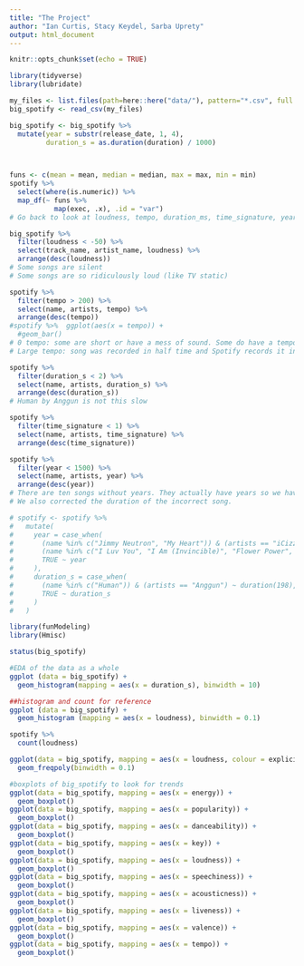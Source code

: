 ```yaml
---
title: "The Project"
author: "Ian Curtis, Stacy Keydel, Sarba Uprety"
output: html_document
---
```


```r
knitr::opts_chunk$set(echo = TRUE)
```

```r
library(tidyverse)
library(lubridate)
```

```r
my_files <- list.files(path=here::here("data/"), pattern="*.csv", full.names = TRUE)
big_spotify <- read_csv(my_files)
```

```r
big_spotify <- big_spotify %>% 
  mutate(year = substr(release_date, 1, 4),
         duration_s = as.duration(duration) / 1000)

  
```

```r
funs <- c(mean = mean, median = median, max = max, min = min)
spotify %>% 
  select(where(is.numeric)) %>% 
  map_df(~ funs %>%
           map(exec, .x), .id = "var")
# Go back to look at loudness, tempo, duration_ms, time_signature, year
```

```r
big_spotify %>% 
  filter(loudness < -50) %>% 
  select(track_name, artist_name, loudness) %>% 
  arrange(desc(loudness))
# Some songs are silent
# Some songs are so ridiculously loud (like TV static)
```

```r
spotify %>% 
  filter(tempo > 200) %>% 
  select(name, artists, tempo) %>% 
  arrange(desc(tempo))
#spotify %>%  ggplot(aes(x = tempo)) +
  #geom_bar()
# 0 tempo: some are short or have a mess of sound. Some do have a tempo and this may be an error.
# Large tempo: song was recorded in half time and Spotify records it in 4/4
```

```r
spotify %>% 
  filter(duration_s < 2) %>% 
  select(name, artists, duration_s) %>% 
  arrange(desc(duration_s))
# Human by Anggun is not this slow
```

```r
spotify %>% 
  filter(time_signature < 1) %>% 
  select(name, artists, time_signature) %>% 
  arrange(desc(time_signature))
```

```r
spotify %>% 
  filter(year < 1500) %>% 
  select(name, artists, year) %>% 
  arrange(desc(year))
# There are ten songs without years. They actually have years so we have to manually add them.
# We also corrected the duration of the incorrect song.

# spotify <- spotify %>% 
#   mutate(
#     year = case_when(
#       (name %in% c("Jimmy Neutron", "My Heart")) & (artists == "iCizzle") ~ 2017,
#       (name %in% c("I Luv You", "I Am (Invincible)", "Flower Power", "Heard It Low", "Hangin On", "God Loves You", "You In My Life", "I Wonder")) & (artists == "iCizzle") ~ 2018,
#       TRUE ~ year
#     ),
#     duration_s = case_when(
#       (name %in% c("Human")) & (artists == "Anggun") ~ duration(198),
#       TRUE ~ duration_s
#     )
#   )
```

```r
library(funModeling) 
library(Hmisc)

status(big_spotify)

#EDA of the data as a whole
ggplot (data = big_spotify) +
  geom_histogram(mapping = aes(x = duration_s), binwidth = 10)


```


```r

##histogram and count for reference
ggplot (data = big_spotify) +
  geom_histogram (mapping = aes(x = loudness), binwidth = 0.1)

spotify %>%
  count(loudness)

ggplot(data = big_spotify, mapping = aes(x = loudness, colour = explicit)) +
  geom_freqpoly(binwidth = 0.1)

#boxplots of big_spotify to look for trends
ggplot(data = big_spotify, mapping = aes(x = energy)) +
  geom_boxplot()
ggplot(data = big_spotify, mapping = aes(x = popularity)) +
  geom_boxplot()
ggplot(data = big_spotify, mapping = aes(x = danceability)) +
  geom_boxplot()
ggplot(data = big_spotify, mapping = aes(x = key)) +
  geom_boxplot()
ggplot(data = big_spotify, mapping = aes(x = loudness)) +
  geom_boxplot()
ggplot(data = big_spotify, mapping = aes(x = speechiness)) +
  geom_boxplot()
ggplot(data = big_spotify, mapping = aes(x = acousticness)) +
  geom_boxplot()
ggplot(data = big_spotify, mapping = aes(x = liveness)) +
  geom_boxplot()
ggplot(data = big_spotify, mapping = aes(x = valence)) +
  geom_boxplot()
ggplot(data = big_spotify, mapping = aes(x = tempo)) +
  geom_boxplot()


```





